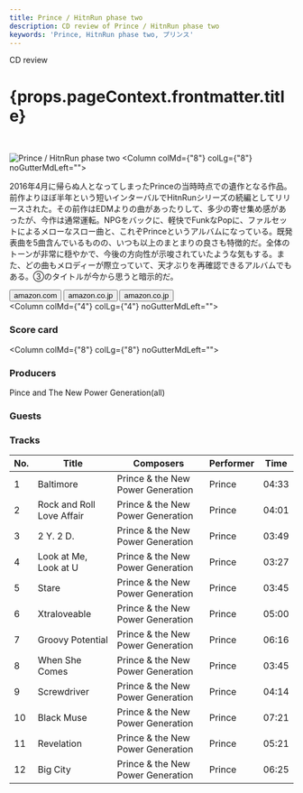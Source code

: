 ```yaml
---
title: Prince / HitnRun phase two
description: CD review of Prince / HitnRun phase two
keywords: 'Prince, HitnRun phase two, プリンス'
---
```




<p className="largeP">CD review</p>
<h1 className="h1--no--margin">{props.pageContext.frontmatter.title}</h1>

<br/>
<Row  className="image-card-group">
	<Column colMd={"4"} colLg={"4"} noGutterMdLeft="">
       <ImageCard>

![Prince / HitnRun phase two](../../images/cd/prince9L.jpg) 
</ImageCard>
	</Column>
	<Column colMd={"8"} colLg={"8"} noGutterMdLeft="">
	  <p>
	    2016年4月に帰らぬ人となってしまったPrinceの当時時点での遺作となる作品。前作よりほぼ半年という短いインターバルでHitnRunシリーズの続編としてリリースされた。その前作はEDMよりの曲があったりして、多少の寄せ集め感があったが、今作は通常運転。NPGをバックに、軽快でFunkなPopに、ファルセットによるメローなスロー曲と、これぞPrinceというアルバムになっている。既発表曲を5曲含んでいるものの、いつも以上のまとまりの良さも特徴的だ。全体のトーンが非常に穏やかで、今後の方向性が示唆されていたような気もする。また、どの曲もメロディーが際立っていて、天才ぶりを再確認できるアルバムでもある。③のタイトルが今から思うと暗示的だ。
    </p>
    <div>
	    <Button href="https://amzn.to/38nD7l9" kind="primary" size="small" renderIcon={ArrowUpRight24}>
        amazon.com
      </Button>
      <Button href="https://amzn.to/386XOS9" kind="secondary" size="small" renderIcon={ArrowUpRight24}>
        amazon.co.jp
      </Button>
      <Button href="https://apple.co/3mM6u4c" kind="tertiary" size="small" renderIcon={ArrowUpRight24}>
        amazon.co.jp
      </Button>
	  </div>
	</Column>
</Row>
<Row >
  <Column colMd={"4"} colLg={"4"} noGutterMdLeft="">
    <div>
      <h3>Score card</h3>
	    <SliderJS1 value="5" />
      <SliderJS2 value="2" />
	    <SliderJS3 value="1" />
      <SliderJS4 value="0" />
    </div>
  </Column>
  <Column colMd={"8"} colLg={"8"} noGutterMdLeft="">
    <div>
      <h3>Producers</h3>
      <p>
        Pince and The New Power Generation(all)
      </p>
      <h3>Guests</h3>
      <p>
      </p>
    </div>
  </Column>
</Row>

<h3>Tracks</h3>

| No. |	 Title                    |	 Composers                       	| Performer	|	 Time	|
| --- |	------------------------- | --------------------------------- | --------- | ----- |
|	1	  |	Baltimore                	| Prince & the New Power Generation	|	Prince   	|	04:33 |
|	2	  |	Rock and Roll Love Affair	| Prince & the New Power Generation	|	Prince   	|	04:01 |
|	3	  |	2 Y. 2 D.                	| Prince & the New Power Generation	|	Prince   	|	03:49 |
|	4	  |	Look at Me, Look at U    	| Prince & the New Power Generation	|	Prince   	|	03:27 |
|	5	  |	Stare                    	| Prince & the New Power Generation	|	Prince   	|	03:45 |
|	6	  |	Xtraloveable             	| Prince & the New Power Generation	|	Prince   	|	05:00 |
|	7	  |	Groovy Potential         	| Prince & the New Power Generation	|	Prince   	|	06:16 |
|	8	  |	When She Comes           	| Prince & the New Power Generation	|	Prince   	|	03:45 |
|	9	  |	Screwdriver              	| Prince & the New Power Generation	|	Prince   	|	04:14 |
|	10	|	Black Muse               	| Prince & the New Power Generation	|	Prince   	|	07:21 |
|	11	|	Revelation               	| Prince & the New Power Generation	|	Prince   	|	05:21 |
|	12	|	Big City                 	| Prince & the New Power Generation	|	Prince   	|	06:25 |
